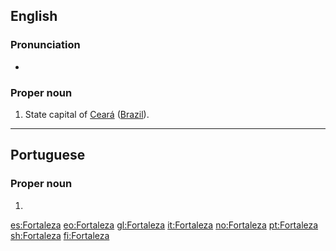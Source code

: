 {{also|fortaleza}}
==English==

===Pronunciation===
* {{IPA|/fɔɹtəˈleɪzə/|lang=en}}

===Proper noun===
{{en-proper noun}}

# State capital of [[Ceará]] ([[Brazil]]).

----

==Portuguese==

===Proper noun===
{{pt-proper noun|f}}

# {{l|en|Fortaleza}}

[[es:Fortaleza]]
[[eo:Fortaleza]]
[[gl:Fortaleza]]
[[it:Fortaleza]]
[[no:Fortaleza]]
[[pt:Fortaleza]]
[[sh:Fortaleza]]
[[fi:Fortaleza]]